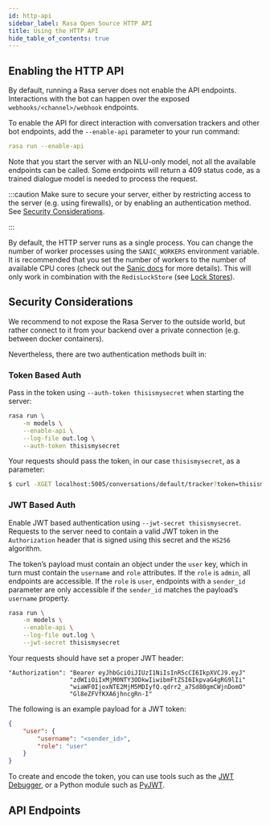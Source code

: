 ```yaml
---
id: http-api
sidebar_label: Rasa Open Source HTTP API
title: Using the HTTP API
hide_table_of_contents: true
---
```




## Enabling the HTTP API

By default, running a Rasa server does not enable the API endpoints. Interactions
with the bot can happen over the exposed `webhooks/<channel>/webhook` endpoints.

To enable the API for direct interaction with conversation trackers and other
bot endpoints, add the `--enable-api` parameter to your run command:

```yaml
rasa run --enable-api
```

Note that you start the server with an NLU-only model, not all the available endpoints
can be called. Some endpoints will return a 409 status code, as a trained
dialogue model is needed to process the request.


:::caution
Make sure to secure your server, either by restricting access to the server (e.g. using firewalls), or
by enabling an authentication method. See [Security Considerations](./model-storage#server-security).

:::

By default, the HTTP server runs as a single process. You can change the number
of worker processes using the `SANIC_WORKERS` environment variable. It is
recommended that you set the number of workers to the number of available CPU cores
(check out the
[Sanic docs](https://sanic.readthedocs.io/en/latest/sanic/deploying.html#workers)
for more details). This will only work in combination with the
`RedisLockStore` (see [Lock Stores](../lock-stores)).


<a aria-hidden="true" tabIndex="-1" className="anchor enhancedAnchor" id="server-security"></a>

## Security Considerations

We recommend to not expose the Rasa Server to the outside world, but
rather connect to it from your backend over a private connection (e.g.
between docker containers).

Nevertheless, there are two authentication methods built in:

### Token Based Auth

Pass in the token using `--auth-token thisismysecret` when starting
the server:

```bash
rasa run \
    -m models \
    --enable-api \
    --log-file out.log \
    --auth-token thisismysecret
```

Your requests should pass the token, in our case `thisismysecret`,
as a parameter:

```bash
$ curl -XGET localhost:5005/conversations/default/tracker?token=thisismysecret
```

### JWT Based Auth

Enable JWT based authentication using `--jwt-secret thisismysecret`.
Requests to the server need to contain a valid JWT token in
the `Authorization` header that is signed using this secret
and the `HS256` algorithm.

The token’s payload must contain an object under the `user` key,
which in turn must contain the `username` and `role` attributes.
If the `role` is `admin`, all endpoints are accessible.
If the `role` is `user`, endpoints with a `sender_id` parameter are only accessible
if the `sender_id` matches the payload’s `username` property.

```bash
rasa run \
    -m models \
    --enable-api \
    --log-file out.log \
    --jwt-secret thisismysecret
```

Your requests should have set a proper JWT header:

```text
"Authorization": "Bearer eyJhbGciOiJIUzI1NiIsInR5cCI6IkpXVCJ9.eyJ"
                 "zdWIiOiIxMjM0NTY3ODkwIiwibmFtZSI6IkpvaG4gRG9lIi"
                 "wiaWF0IjoxNTE2MjM5MDIyfQ.qdrr2_a7Sd80gmCWjnDomO"
                 "Gl8eZFVfKXA6jhncgRn-I"
```

The following is an example payload for a JWT token:

```json
{
    "user": {
        "username": "<sender_id>",
        "role": "user"
    }
}
```

To create and encode the token, you can use tools such as the [JWT Debugger](https://jwt.io/), or a Python module such as [PyJWT](https://pyjwt.readthedocs.io/en/latest/).

## API Endpoints

<Redoc specUrl="../../spec/rasa.yml" />
